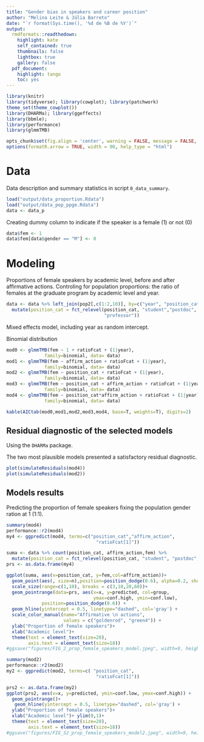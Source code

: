 ```yaml
---
title: "Gender bias in speakers and career position"
author: "Melina Leite & Júlia Barreto"
date: "`r format(Sys.time(), '%d de %B de %Y')`"
output:
  rmdformats::readthedown:
    highlight: kate
    self_contained: true
    thumbnails: false
    lightbox: true
    gallery: false
  pdf_document:
    highlight: tango
    toc: yes
---
```

```r
library(knitr)
library(tidyverse); library(cowplot); library(patchwork)
theme_set(theme_cowplot())
library(DHARMa); library(ggeffects)
library(bbmle);
library(performance)
library(glmmTMB)

opts_chunk$set(fig.align = 'center', warning = FALSE, message = FALSE, error = FALSE, echo=T, cache=F)
options(formatR.arrow = TRUE, width = 90, help_type = "html")
```

# Data

Data description and summary statistics in script `0_data_summary`.

```r
load("output/data_proportion.Rdata")
load("output/data_pop_ppge.Rdata")
data <- data_p
```


Creating dummy column to indicate if the speaker is a female (1) or not (0)
```r
data$fem <- 1
data$fem[data$gender == "M"] <- 0 
```


# Modeling

Proportions of female speakers by academic level, before and after affirmative actions. Controling for population proportions: the ratio of females at the graduate program by academic level and year.

```r
data <- data %>% left_join(pop2[,c(1:2,10)], by=c("year", "position_cat"="category")) %>%
  mutate(position_cat = fct_relevel(position_cat, "student","postdoc",
                                    "professor"))
```

Mixed effects model, including year as random intercept.

Binomial distribution

```r
mod0 <- glmmTMB(fem ~ 1 + ratioFcat + (1|year), 
              family=binomial, data= data)
mod1 <- glmmTMB(fem ~ affirm_action + ratioFcat + (1|year), 
              family=binomial, data= data)
mod2 <- glmmTMB(fem ~ position_cat + ratioFcat + (1|year), 
              family=binomial, data= data)
mod3 <- glmmTMB(fem ~ position_cat + affirm_action + ratioFcat + (1|year), 
              family=binomial, data= data)
mod4 <- glmmTMB(fem ~ position_cat*affirm_action + ratioFcat + (1|year), 
              family=binomial, data= data)

kable(AICtab(mod0,mod1,mod2,mod3,mod4, base=T, weights=T), digits=2)
```


## Residual diagnostic of the selected models

Using the `DHARMa` package.

The two most plausible models presented a satisfactory residual diagnostic.

```r
plot(simulateResiduals(mod4))
plot(simulateResiduals(mod2))
```

## Models results

Predicting the proportion of female speakers fixing the population gender ration at 1 (1:1).

```r
summary(mod4)
performance::r2(mod4)
my4 <- ggpredict(mod4, terms=c("position_cat","affirm_action",
                                 "ratioFcat[1]"))
```


```r
suma <- data %>% count(position_cat, affirm_action,fem) %>%
  mutate(position_cat = fct_relevel(position_cat, "student", "postdoc", "professor"))
prs <- as.data.frame(my4)

ggplot(suma, aes(x=position_cat, y=fem,col=affirm_action))+
  geom_point(aes(, size=n),position=position_dodge(0.6), alpha=0.2, show_guides=F) +
  scale_size(range=c(1,10), breaks = c(3,10,20,60))+
  geom_pointrange(data=prs, aes(x=x, y=predicted, col=group,
                                ymax=conf.high, ymin=conf.low), 
             position=position_dodge(0.6)) +
  geom_hline(yintercept = 0.5, linetype="dashed", col='gray') +
  scale_color_manual(name="Affirmative \n actions", 
                     values = c("goldenrod", "green4")) +
  ylab("Proportion of female speakers")+
  xlab("Academic level")+
  theme(text = element_text(size=20),
        axis.text = element_text(size=18))
#ggsave("figures/FIG_2_prop_female_speakers_model.jpeg", width=9, height = 6)  
```

```r
summary(mod2)
performance::r2(mod2)
my2 <- ggpredict(mod2, terms=c( "position_cat",
                                 "ratioFcat[1]"))
```


```r
prs2 <- as.data.frame(my2)
ggplot(prs2, aes(x=x, y=predicted, ymin=conf.low, ymax=conf.high)) +
  geom_pointrange()+
   geom_hline(yintercept = 0.5, linetype="dashed", col='gray') +
  ylab("Proportion of female speakers")+
  xlab("Academic level")+ ylim(0,1)+
  theme(text = element_text(size=20),
        axis.text = element_text(size=18))
#ggsave("figures/FIG_S2_prop_female_speakers_model2.jpeg", width=9, height = 6)  
```


